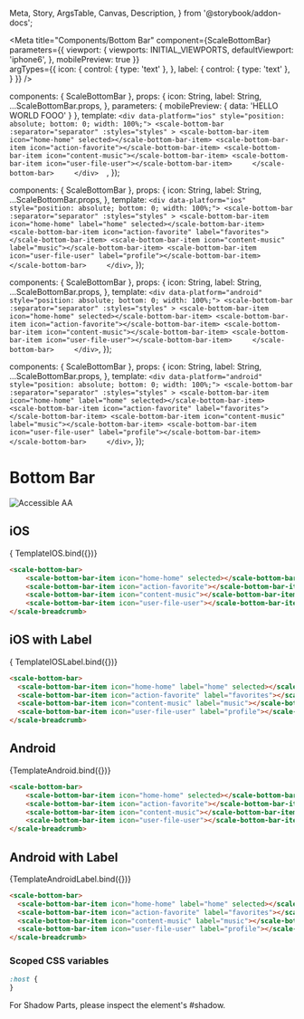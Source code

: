   Meta,
  Story,
  ArgsTable,
  Canvas,
  Description,
} from '@storybook/addon-docs';


<Meta
  title="Components/Bottom Bar"
  component={ScaleBottomBar}
  parameters={{
    viewport: {
      viewports: INITIAL_VIEWPORTS,
      defaultViewport: 'iphone6',
    },
    mobilePreview: true
  }}  
  argTypes={{
    icon: {
      control: { type: 'text' },
    },
    label: {
      control: { type: 'text' },
    }
  }}
/>

  components: { ScaleBottomBar },
  props: {
    icon: String,
    label: String,
    ...ScaleBottomBar.props,
  },
  parameters: {
    mobilePreview: {
      data: 'HELLO WORLD FOOO'
    }
  },
  template: `
    <div data-platform="ios" style="position: absolute; bottom: 0; width: 100%;">
        <scale-bottom-bar
        :separator="separator"
        :styles="styles"
        >
        <scale-bottom-bar-item icon="home-home" selected></scale-bottom-bar-item>
        <scale-bottom-bar-item icon="action-favorite"></scale-bottom-bar-item>
        <scale-bottom-bar-item icon="content-music"></scale-bottom-bar-item>
        <scale-bottom-bar-item icon="user-file-user"></scale-bottom-bar-item>    
        </scale-bottom-bar>    
    </div>  
  `,
});


  components: { ScaleBottomBar },
  props: {
    icon: String,
    label: String,
    ...ScaleBottomBar.props,
  },
  template: `
      <div data-platform="ios" style="position: absolute; bottom: 0; width: 100%;">
          <scale-bottom-bar
          :separator="separator"
          :styles="styles"
          >
          <scale-bottom-bar-item icon="home-home" label="home" selected></scale-bottom-bar-item>
          <scale-bottom-bar-item icon="action-favorite" label="favorites"></scale-bottom-bar-item>
          <scale-bottom-bar-item icon="content-music" label="music"></scale-bottom-bar-item>
          <scale-bottom-bar-item icon="user-file-user" label="profile"></scale-bottom-bar-item>    
          </scale-bottom-bar>    
      </div>
  `,
});

  components: { ScaleBottomBar },
  props: {
    icon: String,
    label: String,
    ...ScaleBottomBar.props,
  },
  template: `
      <div data-platform="android" style="position: absolute; bottom: 0; width: 100%;">
          <scale-bottom-bar
          :separator="separator"
          :styles="styles"
          >
          <scale-bottom-bar-item icon="home-home" selected></scale-bottom-bar-item>
          <scale-bottom-bar-item icon="action-favorite"></scale-bottom-bar-item>
          <scale-bottom-bar-item icon="content-music"></scale-bottom-bar-item>
          <scale-bottom-bar-item icon="user-file-user"></scale-bottom-bar-item>    
          </scale-bottom-bar>    
      </div>
  `,
});

  components: { ScaleBottomBar },
  props: {
    icon: String,
    label: String,
    ...ScaleBottomBar.props,
  },
  template: `
      <div data-platform="android" style="position: absolute; bottom: 0; width: 100%;">
          <scale-bottom-bar
          :separator="separator"
          :styles="styles"
          >
          <scale-bottom-bar-item icon="home-home" label="home" selected></scale-bottom-bar-item>
          <scale-bottom-bar-item icon="action-favorite" label="favorites"></scale-bottom-bar-item>
          <scale-bottom-bar-item icon="content-music" label="music"></scale-bottom-bar-item>
          <scale-bottom-bar-item icon="user-file-user" label="profile"></scale-bottom-bar-item>    
          </scale-bottom-bar>    
      </div>
  `,
});

<div
  style={{
    display: 'inline-flex',
    alignItems: 'center',
    justifyContent: 'space-between',
    width: '100%',
  }}
>
  <h1>Bottom Bar</h1>
  <img src="assets/aa.png" alt="Accessible AA" />
</div>

## iOS

<Canvas withSource="none">
  <Story name="IOS" args={{}} parameters={{
    viewport: {
      defaultViewport: 'iphonex',
    },
  }}>
    {
        TemplateIOS.bind({})}
  </Story>
</Canvas>

<ArgsTable story="IOS" />

```html
<scale-bottom-bar>
    <scale-bottom-bar-item icon="home-home" selected></scale-bottom-bar-item>
    <scale-bottom-bar-item icon="action-favorite"></scale-bottom-bar-item>
    <scale-bottom-bar-item icon="content-music"></scale-bottom-bar-item>
    <scale-bottom-bar-item icon="user-file-user"></scale-bottom-bar-item>  
</scale-breadcrumb>
```

## iOS with Label

<Canvas withSource="none">
  <Story name="iOS with Label" args={{}} parameters={{
    viewport: {
      defaultViewport: 'iphonex',
    },
  }}>
    {
        TemplateIOSLabel.bind({})}
  </Story>
</Canvas>

<ArgsTable story="IOS" />

```html
<scale-bottom-bar>
  <scale-bottom-bar-item icon="home-home" label="home" selected></scale-bottom-bar-item>
  <scale-bottom-bar-item icon="action-favorite" label="favorites"></scale-bottom-bar-item>
  <scale-bottom-bar-item icon="content-music" label="music"></scale-bottom-bar-item>
  <scale-bottom-bar-item icon="user-file-user" label="profile"></scale-bottom-bar-item> 
</scale-breadcrumb>
```


## Android

<Canvas withSource="none">
  <Story name="Android" args={{}}>
    {TemplateAndroid.bind({})}
  </Story>
</Canvas>

<ArgsTable story="Android" />

```html
<scale-bottom-bar>
    <scale-bottom-bar-item icon="home-home" selected></scale-bottom-bar-item>
    <scale-bottom-bar-item icon="action-favorite"></scale-bottom-bar-item>
    <scale-bottom-bar-item icon="content-music"></scale-bottom-bar-item>
    <scale-bottom-bar-item icon="user-file-user"></scale-bottom-bar-item>  
</scale-breadcrumb>
```


## Android with Label

<Canvas withSource="none">
  <Story name="Android with Label" args={{}}>
    {TemplateAndroidLabel.bind({})}
  </Story>
</Canvas>

<ArgsTable story="Android" />

```html
<scale-bottom-bar>
  <scale-bottom-bar-item icon="home-home" label="home" selected></scale-bottom-bar-item>
  <scale-bottom-bar-item icon="action-favorite" label="favorites"></scale-bottom-bar-item>
  <scale-bottom-bar-item icon="content-music" label="music"></scale-bottom-bar-item>
  <scale-bottom-bar-item icon="user-file-user" label="profile"></scale-bottom-bar-item> 
</scale-breadcrumb>
```

### Scoped CSS variables

```css
:host {
}
```

For Shadow Parts, please inspect the element's #shadow.
